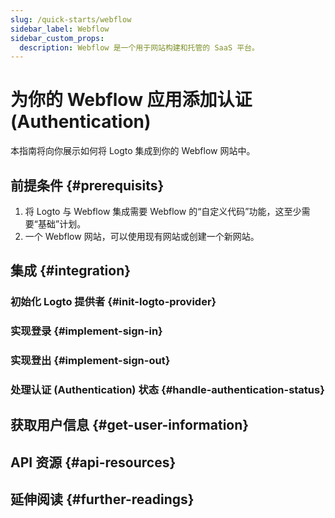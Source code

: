 ```yaml
---
slug: /quick-starts/webflow
sidebar_label: Webflow
sidebar_custom_props:
  description: Webflow 是一个用于网站构建和托管的 SaaS 平台。
---
```




# 为你的 Webflow 应用添加认证 (Authentication)

本指南将向你展示如何将 Logto 集成到你的 Webflow 网站中。

<GuideTip />

## 前提条件 \{#prerequisits}

1. 将 Logto 与 Webflow 集成需要 Webflow 的“自定义代码”功能，这至少需要“基础”计划。
2. 一个 Webflow 网站，可以使用现有网站或创建一个新网站。

## 集成 \{#integration}

### 初始化 Logto 提供者 \{#init-logto-provider}

<InitClient />

### 实现登录 \{#implement-sign-in}

<ImplementSignIn />

### 实现登出 \{#implement-sign-out}

<ImplementSignOut />

### 处理认证 (Authentication) 状态 \{#handle-authentication-status}

<HandleAuthenticationStatus />

<Checkpoint />

## 获取用户信息 \{#get-user-information}

<GetUserInformation />

## API 资源 \{#api-resources}

<ApiResources />

## 延伸阅读 \{#further-readings}

<FurtherReadings />
